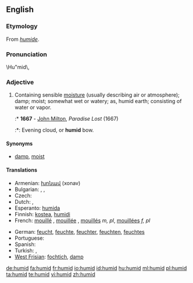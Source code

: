 ==English==

===Etymology===
From {{etyl|fro}} ''[[humide]]''.

===Pronunciation===
\Hu"mid\,

===Adjective===
{{en-adj}}

# Containing sensible [[moisture]] (usually describing air or atmosphere); damp; moist; somewhat wet or watery; as, humid earth; consisting of water or vapor.
#:* '''1667''' - [[w:John Milton|John Milton]], ''Paradise Lost'' (1667)
#:*: Evening cloud, or '''humid''' bow.

====Synonyms====
* [[damp]], [[moist]]

====Translations====
{{trans-top|slightly wet}}
* Armenian: [[խոնավ]] (xonav)
* Bulgarian: {{t+|bg|влажен|m|sc=Cyrl}}, {{t+|bg|влажна|f|sc=Cyrl}}, {{t+|bg|влажно|n|sc=Cyrl}}
* Czech: {{t-|cs|vlhký|m}}
* Dutch: {{t+|nl|vochtig}}, {{t-|nl|vochtige}}
* Esperanto: [[humida]]
* Finnish: [[kostea]], [[humidi]]
* French: [[mouillé]] {{m}}, [[mouillée]] {{f}}, [[mouillés]] ''m, pl'', [[mouillées]] ''f, pl''
{{trans-mid}}
* German: [[feucht]], [[feuchte]], [[feuchter]], [[feuchten]], [[feuchtes]]
* Portuguese: {{t+|pt|úmido}}
* Spanish: {{t+|es|húmedo}}
* Turkish: {{t+|tr|nemli}}, {{t+|tr|rutubetli}}
* [[West Frisian]]: [[fochtich]], [[damp]]
{{trans-bottom}}

[[de:humid]]
[[fa:humid]]
[[fr:humid]]
[[io:humid]]
[[id:humid]]
[[hu:humid]]
[[ml:humid]]
[[pl:humid]]
[[ta:humid]]
[[te:humid]]
[[vi:humid]]
[[zh:humid]]